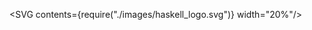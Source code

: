

<SVG contents={require("./images/haskell_logo.svg")} width="20%"/>
<Title contents="Functors"/>

```haskell
just42 = (+ 1) <$> Just 41
```

```notes
- This is the first part of a trilogy
```

---

## Table of contents

- Introduction
- Functors
- Exercises

---

## Introduction

- The next 3 talks will be closely related
- Will try to separate concepts as much as possible
- Today: first part of the trilogy
- Fun fact: this talk is about a single function

---

```cpp Introduction
Item data[100];

for (uint32_t i = 0; i < 100; ++i) {
  Item& item = data[i];

  doStuff(item);
  doMoreStuff(item);
}
----
* > How I learned to program back in the day
```

---

## For loops have problems

- Repetition
- Not composable
- Imperative by nature
- &#x2192; need a better solution

---

```haskell A different approach
listMap :: (a -> b) -> [a] -> [b]
listMap f [] = []
listMap f (x:xs) = f x : listMap f xs


data Tree a = Leaf a
            | Branch (Tree a) (Tree a)

treeMap :: (a -> b) -> Tree a -> Tree b
treeMap f (Leaf a) = Leaf $ f a
treeMap f (Branch l r) =
  Branch (treeMap f l) (treeMap f r)


maybeMap :: (a -> b) -> Maybe a -> Maybe b
maybeMap f Nothing = Nothing
maybeMap f (Just a) = Just (f a)
----
1:3 > Transforming Lists
6:12 > Transforming Trees
15:17 > Transforming Maybes
```

---

## Let's take a step back

- Can we generalize this pattern?

```haskell
type List a = [a]

listMap  :: (a -> b) -> List  a -> List  b
treeMap  :: (a -> b) -> Tree  a -> Tree  b
maybeMap :: (a -> b) -> Maybe a -> Maybe b
```

---

```haskell Functor to the rescue!
class Functor (f :: Type -> Type) where
  fmap :: (a -> b) -> f a -> f b
  (<$) :: a -> f b -> f a
  {-# MINIMAL fmap #-}

(<$>) :: Functor f => (a -> b) -> f a -> f b
(<$>) = fmap


instance Functor [] where
  fmap = listMap

instance Functor Tree where
  fmap = treeMap

instance Functor Maybe where
  fmap = maybeMap
----
1:4 > Typeclass definition
1:2 > Most important part
6:7 > Infix map operator
10:11 > Implementation for List
13:14 > Implementation for Tree
16:17 > Implementation for Maybe
```

```notes
- Type variable f has kind: Type -> Type (previously * -> *)
- Possible in Haskell because of support for "Higher Kinded Types"
- In OCaml we would need to fully write out type each time...
```

---

## Functor typeclass

- Allows transforming entire data type
- Can have certain effects (e.g. Maybe only transforms a Just)

---

```haskell Some more instances
-- Identity on type level
data Identity a = Identity a

instance Functor Identity where
  fmap f (Identity a) = Identity (f a)


-- Const on type level
data Const a b = Const a

instance Functor (Const a) where
  fmap f (Const a) = Const a
  -- f can't be applied, types do not match;
  -- 'a' stays the same!


instance Functor ((,) a) where
  fmap f (a, b) = (a, f b)


data Either a b = Left a | Right b

instance Functor (Either a) where
  fmap f (Left a) = Left a
  fmap f (Right b) = Right (f b)


-- Functor is not limited to containers
instance Functor ((->) a) where
  fmap f g = f . g

-- Implemented in GHC
instance Functor IO where
  fmap f action = do
    result <- action
    pure $ f result

-- and many more (hint: ':i Functor' in REPL)
----
1:5 > implementation for Identity
8:14 > implementation for Const
17:18 > implementation for 2 element tuples
21:25 > implementation for Either
28:30 > implementation for functions
32:38 > implementation for IO
```

```notes
- For all of these: try building with hole driven development!
- "Container-like" things are often functors, but not all containers!
- But also more abstract concepts like Maybe, Either, functions, IO, ...
- Types with more type variables can be made functors on last type variable
```

---

## A different perspective

```haskell
fmap :: Functor f => (a -> b) -> f a -> f b

-- because of currying & right associativity of functions:
fmap :: Functor f => (a -> b) -> (f a -> f b)
```

&#x2192; fmap *upgrades* function to transform entire functor type

---

## Laws

1. fmap g . fmap f = fmap (g . f)
2. fmap id = id

```notes
- rule 1 is used inside GHC to optimize mapping multiple times
- this also means: set is not a functor, since it does not always preserve structure (but it does have a map)
```

---

## Functor examples in the ecosystem

- [containers](http://hackage.haskell.org/package/containers)
- [async](http://hackage.haskell.org/package/async)
- [megaparsec](http://hackage.haskell.org/package/megaparsec)
- and many more...

---

```haskell Maybe example
import Data.Aeson ( Value )

newtype Name = Name Text
newtype Age = Age Int
data Dog Name Age

newtype Sound = Sound Text

-- This could also directly be an IO action that prints to screen
woof :: Dog -> Sound
woof (Dog (Name name) (Age age)) =
  let times = max 1 (10 - age)
      sound = intersperse " " $ replicate times "woof"
  in Sound $ name <> ": " <> sound


parseDogJson :: Value -> Maybe Dog

processDogJson :: Value -> IO ()
processDogJson json = do
  let maybeDog = parseDogJson json
      maybeSound = fmap woof maybeDog
      -- many more computations could be mapped before inspecting final value
  case maybeSound of
    Nothing -> print "*crickets*"
    Just (Sound sound) -> print sound
----
* > Maybe example
3:7 > Some data types
9:14 > A function that requires a "Dog"
17 > Assume this function exists
19:26 > Function that performs action based on JSON input
24:26 > Final check to see what's inside Maybe
```

---

```haskell IO examples
data Input = Input String

handleInput :: Input -> IO ()
handleInput input = _

example = do
  input <- Input <$> readFile "foo.bar"
  handleInput input


-- Snippet from LYAH
import Data.List ( intersperse, reverse )
import Data.Char ( toUpper )

example2 = do
  line <- intersperse '-' . reverse . map toUpper <$> getLine
  putStrLn line
----
1:8 > IO actions can be mapped over
11:17 > fmap allows easy usage of pure functions on data from impure actions
```

---

## Example ported from Elm

```haskell
-- A data type from a popular Elm package:
-- https://package.elm-lang.org/packages/ohanhi/remotedata-http/latest/
data RemoteData e a
  = NotAsked
  | Loading
  | Failure e
  | Success a

instance Functor (RemoteData e) where
  fmap f NotAsked = NotAsked
  fmap f Loading = Loading
  fmap f (Failure e) = Failure e
  fmap f (Success a) = Success $ f a
```

```notes
- Could be used in a functional reactive programming framework
- Can map functions over remote data without knowing whether data
```

---

```haskell DeriveFunctor extension
-- This has to be at top of file
-- (or in package.yaml/cabal file of project)

{-# LANGUAGE DeriveFunctor #-}

module Expr where

data Expr a
  = Value a
  | Plus (Expr a) (Expr a)
  | Mul (Expr a) (Expr a)
  deriving Functor
  -- compiler now generates instance for you
```

---

## Conclusion

- map is incredibly useful for transforming data
- Haskell &#x2192; works on many data types
- Forms the basis for Applicative & Monad

---

## Not seen today

- Bifunctors
- Contravariant functors
- Profunctors

---

## Next time

- Applicative Functors

---

## Links

- [haskell wiki: Functors](https://wiki.haskell.org/Functor)
- [LYAH page for functors](http://learnyouahaskell.com/functors-applicative-functors-and-monoids)
